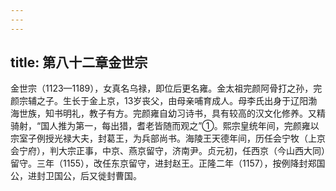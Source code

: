 ```yaml
---
---
---
```

title: 第八十二章金世宗
---



金世宗（1123—1189），女真名乌禄，即位后更名雍。金太祖完颜阿骨打之孙，完颜宗辅之子。生长于金上京，13岁丧父，由母亲哺育成人。母李氏出身于辽阳渤海世族，知书明礼，教子有方。完颜雍自幼习诗书，具有较高的汉文化修养。又精骑射，“国人推为第一，每出猎，耆老皆随而观之”①。熙宗皇统年间，完颜雍以宗室子例授光禄大夫，封葛王，为兵部尚书。海陵王天德年间，历任会宁牧（上京会宁府），判大宗正事，中京、燕京留守，济南尹。贞元初，任西京（今山西大同）留守。三年（1155），改任东京留守，进封赵王。正隆二年（1157），按例降封郑国公，进封卫国公，后又徙封曹国。
